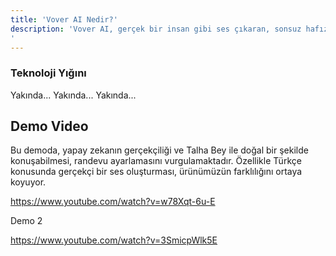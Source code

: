 ```yaml
---
title: 'Vover AI Nedir?'
description: 'Vover AI, gerçek bir insan gibi ses çıkaran, sonsuz hafızaya ve mükemmel hatırlamaya sahip sesli ve müşteri hizmetleri alanında rol oynayan bir asistandır.
'
---
```




### Teknoloji Yığını

<AccordionGroup>
  <Accordion icon="microchip" title="LLM">
   Yakında...
  </Accordion>
  <Accordion icon="microphone" title="TTS">
 Yakında...
  </Accordion>

  <Accordion icon="play" title="STT">
 Yakında...
  </Accordion>
</AccordionGroup>


## Demo Video

 Bu demoda, yapay zekanın gerçekçiliği ve Talha Bey ile doğal bir şekilde konuşabilmesi, randevu ayarlamasını vurgulamaktadır. Özellikle Türkçe konusunda gerçekçi bir ses oluşturması, ürünümüzün farklılığını ortaya koyuyor.

https://www.youtube.com/watch?v=w78Xqt-6u-E

Demo 2 

https://www.youtube.com/watch?v=3SmicpWlk5E







